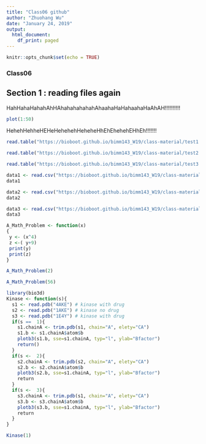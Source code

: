 ```yaml
---
title: "Class06 github"
author: "Zhuohang Wu"
date: "January 24, 2019"
output:
  html_document:
    df_print: paged
---
```


```r
knitr::opts_chunk$set(echo = TRUE)
```

### Class06

## Section 1 : reading files again
HahHahaHahahAhHAhahahahahahAhaahaHaHahaahaHaAhAH!!!!!!!!!!

```r
plot(1:50)
```

HehehHehheHEHeHehehehHeheheHhEhEhehehEHhEh!!!!!!!

```r
read.table("https://bioboot.github.io/bimm143_W19/class-material/test1.txt", header= TRUE, sep=",")
```

```r
read.table("https://bioboot.github.io/bimm143_W19/class-material/test2.txt", header=TRUE, sep="$")
```

```r
read.table("https://bioboot.github.io/bimm143_W19/class-material/test3.txt", col.names = c("A","B","C"), row.names = c("!","@","#","$","%"), sep="")
```


```r
data1 <- read.csv("https://bioboot.github.io/bimm143_W19/class-material/test1.txt")
data1
```

```r
data2 <- read.csv("https://bioboot.github.io/bimm143_W19/class-material/test2.txt")
data2
```

```r
data3 <- read.csv("https://bioboot.github.io/bimm143_W19/class-material/test3.txt")
data3
```

```r
A_Math_Problem <- function(x)
{
 y <- (x^4) 
 z <-( y+9)
 print(y)
 print(z)
}

A_Math_Problem(2)
```

```r
A_Math_Problem(56)
```

```r
library(bio3d)
Kinase <- function(s){
  s1 <- read.pdb("4AKE") # kinase with drug
  s2 <- read.pdb("1AKE") # kinase no drug
  s3 <- read.pdb("1E4Y") # kinase with drug
  if(s ==  1){
    s1.chainA <- trim.pdb(s1, chain="A", elety="CA")
    s1.b <- s1.chainA$atom$b
    plotb3(s1.b, sse=s1.chainA, typ="l", ylab="Bfactor")
    return()
  }
  if(s <-  2){
    s2.chainA <- trim.pdb(s2, chain="A", elety="CA")
    s2.b <- s2.chainA$atom$b
    plotb3(s2.b, sse=s1.chainA, typ="l", ylab="Bfactor")
    return
  }
  if(s <-  3){
    s3.chainA <- trim.pdb(s1, chain="A", elety="CA")
    s3.b <- s3.chainA$atom$b
    plotb3(s3.b, sse=s1.chainA, typ="l", ylab="Bfactor")
    return
  }
}
```


```r
Kinase(1)
```

